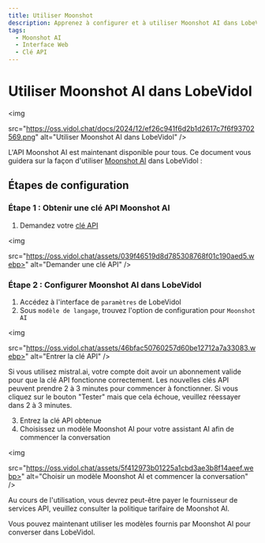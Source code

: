 ```yaml
---
title: Utiliser Moonshot
description: Apprenez à configurer et à utiliser Moonshot AI dans LobeVidol, y compris l'obtention d'une clé API et le choix du modèle AI approprié pour la conversation.
tags:
  - Moonshot AI
  - Interface Web
  - Clé API
---
```


# Utiliser Moonshot AI dans LobeVidol

<img

src="https://oss.vidol.chat/docs/2024/12/ef26c941f6d2b1d2617c7f6f93702569.png"
alt="Utiliser Moonshot AI dans LobeVidol"
/>

L'API Moonshot AI est maintenant disponible pour tous. Ce document vous guidera sur la façon d'utiliser [Moonshot AI](https://www.moonshot.cn/) dans LobeVidol :

## Étapes de configuration

### Étape 1 : Obtenir une clé API Moonshot AI

1. Demandez votre [clé API](https://platform.moonshot.cn/console/api-keys)

<img

src="https://oss.vidol.chat/assets/039f46519d8d785308768f01c190aed5.webp>"
alt="Demander une clé API"
/>

### Étape 2 : Configurer Moonshot AI dans LobeVidol

1. Accédez à l'interface de `paramètres` de LobeVidol
2. Sous `modèle de langage`, trouvez l'option de configuration pour `Moonshot AI`

<img

src="https://oss.vidol.chat/assets/46bfac50760257d60be12712a7a33083.webp>"
alt="Entrer la clé API"
/>

<Warning>
Si vous utilisez mistral.ai, votre compte doit avoir un abonnement valide pour que la clé API fonctionne correctement. Les nouvelles clés API peuvent prendre 2 à 3 minutes pour commencer à fonctionner. Si vous cliquez sur le bouton "Tester" mais que cela échoue, veuillez réessayer dans 2 à 3 minutes.
</Warning>

3. Entrez la clé API obtenue
4. Choisissez un modèle Moonshot AI pour votre assistant AI afin de commencer la conversation

<img

src="https://oss.vidol.chat/assets/5f412973b01225a1cbd3ae3b8f14aeef.webp>"
alt="Choisir un modèle Moonshot AI et commencer la conversation"
/>

<Warning>
Au cours de l'utilisation, vous devrez peut-être payer le fournisseur de services API, veuillez consulter la politique tarifaire de Moonshot AI.
</Warning>

Vous pouvez maintenant utiliser les modèles fournis par Moonshot AI pour converser dans LobeVidol.

